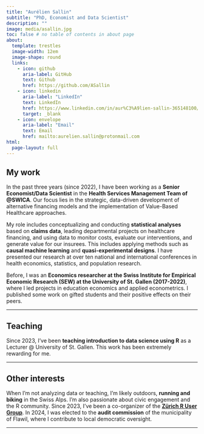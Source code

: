 ```yaml
---
title: "Aurélien Sallin"
subtitle: "PhD, Economist and Data Scientist"
description: ""
image: media/asallin.jpg
toc: false # no table of contents in about page
about:
  template: trestles
  image-width: 12em
  image-shape: round
  links:
    - icon: github
      aria-label: GitHub
      text: Github
      href: https://github.com/ASallin
    - icon: linkedin
      aria-label: "LinkedIn"
      text: LinkedIn
      href: https://www.linkedin.com/in/aur%C3%A9lien-sallin-365148100/
      target: _blank
    - icon: envelope 
      aria-label: "Email"
      text: Email
      href: mailto:aurelien.sallin@protonmail.com
html:
  page-layout: full
---
```


## My work

In the past three years (since 2022), I have been working as a **Senior Economist/Data Scientist** in the **Health Services Management Team of \@SWICA**. Our focus lies in the strategic, data-driven development of alternative financing models and the implementation of Value-Based Healthcare approaches.

My role includes conceptualizing and conducting **statistical analyses** based on **claims data**, leading departmental projects on healthcare financing, and using data to monitor costs, evaluate our interventions, and generate value for our insurees. This includes applying methods such as **causal machine learning** and **quasi-experimental designs**. I have presented our research at over ten national and international conferences in health economics, statistics, and population research. 

Before, I was an **Economics researcher at the Swiss Institute for Empirical Economic Research (SEW) at the University of St. Gallen (2017-2022)**, where I led projects in education economics and applied econometrics. I published some work on gifted students and their positive effects on their peers. 

<hr>

## Teaching

Since 2023, I've been **teaching introduction to data science using R** as a Lecturer \@ University of St. Gallen. This work has been extremely rewarding for me.

<hr>

## Other interests

When I’m not analyzing data or teaching, I’m likely outdoors, **running and biking** in the Swiss Alps. I'm also passionate about civic engagement and the R community. Since 2023, I've been a co-organizer of the **[Zürich R User Group](https://zurich-r-user-group.github.io/)**. In 2024, I was elected to the **audit commission** of the municipality of Flawil, where I contribute to local democratic oversight.

<hr>

